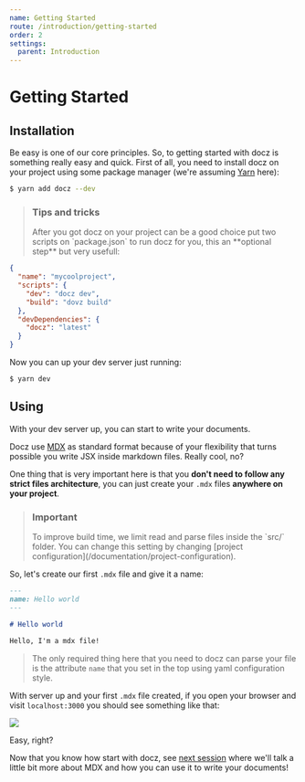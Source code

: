 ```yaml
---
name: Getting Started
route: /introduction/getting-started
order: 2
settings:
  parent: Introduction
---
```


# Getting Started

## Installation

Be easy is one of our core principles. So, to getting started with docz is something really easy and quick. First of all, you need to install docz on your project using some package manager (we're assuming [Yarn](https://yarnpkg.com/) here):

```bash
$ yarn add docz --dev
```

> <h3>Tips and tricks</h3>
> After you got docz on your project can be a good choice put two scripts on `package.json` to run docz for you, this an **optional step** but very usefull:

```json
{
  "name": "mycoolproject",
  "scripts": {
    "dev": "docz dev",
    "build": "dovz build"
  },
  "devDependencies": {
    "docz": "latest"
  }
}
```

Now you can up your dev server just running:

```
$ yarn dev
```

## Using

With your dev server up, you can start to write your documents.

Docz use [MDX](https://github.com/mdx-js/specification) as standard format because of your flexibility that turns possible you write JSX inside markdown files. Really cool, no?

One thing that is very important here is that you **don't need to follow any strict files architecture**, you can just create your `.mdx` files **anywhere on your project**.

> <h3>Important</h3>
> To improve build time, we limit read and parse files inside the `src/` folder. You can change this setting by changing [project configuration](/documentation/project-configuration).

So, let's create our first `.mdx` file and give it a name:

```markdown
---
name: Hello world
---

# Hello world

Hello, I'm a mdx file!
```

> The only required thing here that you need to docz can parse your file is the attribute `name` that you set in the top using yaml configuration style.

With server up and your first `.mdx` file created, if you open your browser and visit `localhost:3000` you should see something like that:

![](https://cdn-std.dprcdn.net/files/acc_649651/ZOUyUu)

Easy, right?

Now that you know how start with docz, see [next session](/introduction/writing-mdx) where we'll talk a little bit more about MDX and how you can use it to write your documents!
